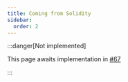 ```yaml
---
title: Coming from Solidity
sidebar:
  order: 2
---
```


:::danger[Not implemented]

  This page awaits implementation in [#67](https://github.com/tact-lang/tact-docs/issues/67)

:::
